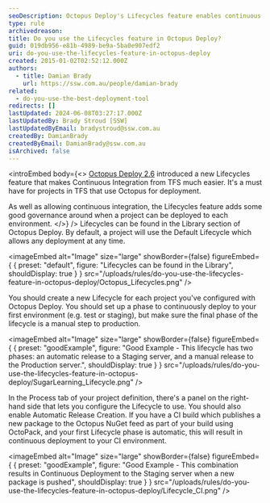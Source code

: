 ```yaml
---
seoDescription: Octopus Deploy's Lifecycles feature enables continuous integration and deployment from TFS, with governance controls for automated deployments.
type: rule
archivedreason:
title: Do you use the Lifecycles feature in Octopus Deploy?
guid: 019db956-e81b-4989-be9a-5ba0e907edf2
uri: do-you-use-the-lifecycles-feature-in-octopus-deploy
created: 2015-01-02T02:52:12.000Z
authors:
  - title: Damian Brady
    url: https://ssw.com.au/people/damian-brady
related:
  - do-you-use-the-best-deployment-tool
redirects: []
lastUpdated: 2024-06-08T03:27:17.000Z
lastUpdatedBy: Brady Stroud [SSW]
lastUpdatedByEmail: bradystroud@ssw.com.au
createdBy: DamianBrady
createdByEmail: DamianBrady@ssw.com.au
isArchived: false
---
```


<introEmbed
  body={<>
[Octopus Deploy 2.6](http://octopusdeploy.com/blog/2.6) introduced a new Lifecycles feature that makes Continuous Integration from TFS much easier. It's a must have for projects in TFS that use Octopus for deployment.

As well as allowing continuous integration, the Lifecycles feature adds some good governance around when a project can be deployed to each environment.
  </>}
/>
Lifecycles can be found in the Library section of Octopus Deploy. By default, a project will use the Default Lifecycle which allows any deployment at any time.


<imageEmbed
  alt="Image"
  size="large"
  showBorder={false}
  figureEmbed={ {
    preset: "default",
    figure: "Lifecycles can be found in the Library",
    shouldDisplay: true
  } }
  src="/uploads/rules/do-you-use-the-lifecycles-feature-in-octopus-deploy/Octopus_Lifecycles.png"
/>


You should create a new Lifecycle for each project you've configured with Octopus Deploy. You should set up a phase to continuously deploy to your first environment (e.g. test or staging), but make sure the final phase of the lifecycle is a manual step to production.

<imageEmbed
  alt="Image"
  size="large"
  showBorder={false}
  figureEmbed={ {
    preset: "goodExample",
    figure: "Good Example - This lifecycle has two phases: an automatic release to a Staging server, and a manual release to the Production server.",
    shouldDisplay: true
  } }
  src="/uploads/rules/do-you-use-the-lifecycles-feature-in-octopus-deploy/SugarLearning_Lifecycle.png"
/>


In the Process tab of your project definition, there's a panel on the right-hand side that lets you configure the Lifecycle to use. You should also enable Automatic Release Creation. If you have a CI build which publishes a new package to the Octopus NuGet feed as part of your build using OctoPack, and your first Lifecycle phase is automatic, this will result in continuous deployment to your CI environment.

<imageEmbed
  alt="Image"
  size="large"
  showBorder={false}
  figureEmbed={ {
    preset: "goodExample",
    figure: "Good Example - This combination results in Continuous Deployment to the Staging server when a new package is pushed",
    shouldDisplay: true
  } }
  src="/uploads/rules/do-you-use-the-lifecycles-feature-in-octopus-deploy/Lifecycle_CI.png"
/>
